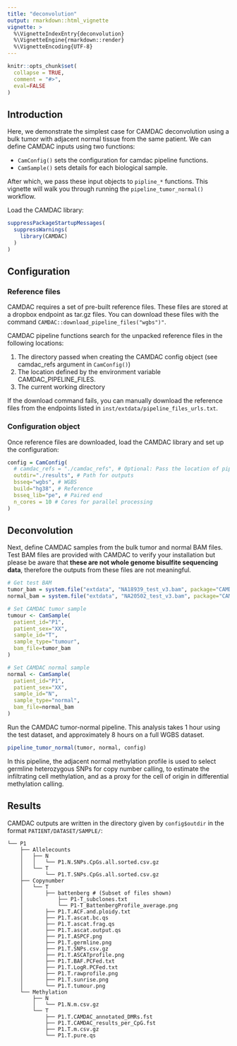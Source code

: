 ```yaml
---
title: "deconvolution"
output: rmarkdown::html_vignette
vignette: >
  %\VignetteIndexEntry{deconvolution}
  %\VignetteEngine{rmarkdown::render}
  %\VignetteEncoding{UTF-8}
---
```


```r
knitr::opts_chunk$set(
  collapse = TRUE,
  comment = "#>",
  eval=FALSE
)
```

## Introduction

Here, we demonstrate the simplest case for CAMDAC deconvolution using a bulk tumor with adjacent normal tissue from the same patient. We can define CAMDAC inputs using two functions:

- `CamConfig()` sets the configuration for camdac pipeline functions.
- `CamSample()` sets details for each biological sample.

After which, we pass these input objects to `pipline_*` functions. This vignette will walk you through running the `pipeline_tumor_normal()` workflow.

Load the CAMDAC library:

```r
suppressPackageStartupMessages(
  suppressWarnings(
    library(CAMDAC)
  )
)
```

## Configuration

### Reference files

CAMDAC requires a set of pre-built reference files. These files are stored at a dropbox endpoint as tar.gz files. You can download these files with the command `CAMDAC::download_pipeline_files("wgbs")"`.

CAMDAC pipeline functions search for the unpacked reference files in the following locations:

1. The directory passed when creating the CAMDAC config object (see camdac_refs argument in `CamConfig()`)
1. The location defined by the environment variable CAMDAC_PIPELINE_FILES.
1. The current working directory

If the download command fails, you can manually download the reference files from the endpoints listed in `inst/extdata/pipeline_files_urls.txt`.

### Configuration object

Once reference files are downloaded, load the CAMDAC library and set up the configuration:

```r
config = CamConfig(
  # camdac_refs = "./camdac_refs", # Optional: Pass the location of pipeline files 
  outdir="./results", # Path for outputs
  bsseq="wgbs", # WGBS
  build="hg38", # Reference
  bsseq_lib="pe", # Paired end
  n_cores = 10 # Cores for parallel processing
)
```

## Deconvolution

Next, define CAMDAC samples from the bulk tumor and normal BAM files. Test BAM files are provided with CAMDAC to verify your installation but please be aware that **these are not whole genome bisulfite sequencing data**, therefore the outputs from these files are not meaningful.

```r
# Get test BAM
tumor_bam = system.file("extdata", "NA18939_test_v3.bam", package="CAMDAC")
normal_bam = system.file("extdata", "NA20502_test_v3.bam", package="CAMDAC")

# Set CAMDAC tumor sample
tumour <- CamSample(
  patient_id="P1",
  patient_sex="XX",
  sample_id="T",
  sample_type="tumour",
  bam_file=tumor_bam
)

# Set CAMDAC normal sample
normal <- CamSample(
  patient_id="P1",
  patient_sex="XX",
  sample_id="N",
  sample_type="normal",
  bam_file=normal_bam
)
```

Run the CAMDAC tumor-normal pipeline. This analysis takes 1 hour using the test dataset, and approximately 8 hours on a full WGBS dataset.

```r
pipeline_tumor_normal(tumor, normal, config)
```

In this pipeline, the adjacent normal methylation profile is used to select germline heterozygous SNPs for copy number calling, to estimate the infiltrating cell methylation, and as a proxy for the cell of origin in differential methylation calling.

## Results

CAMDAC outputs are written in the directory given by `config$outdir` in the format `PATIENT/DATASET/SAMPLE/`:

```
└── P1
    ├── Allelecounts
    │   ├── N
    │   │   └── P1.N.SNPs.CpGs.all.sorted.csv.gz
    │   └── T
    │       └── P1.T.SNPs.CpGs.all.sorted.csv.gz
    ├── Copynumber
    │   └── T
    │       ├── battenberg # (Subset of files shown)
    │           ├── P1-T_subclones.txt
    │           └── P1-T_BattenbergProfile_average.png
    │       ├── P1.T.ACF.and.ploidy.txt
    │       ├── P1.T.ascat.bc.qs
    │       ├── P1.T.ascat.frag.qs
    │       ├── P1.T.ascat.output.qs
    │       ├── P1.T.ASPCF.png
    │       ├── P1.T.germline.png
    │       ├── P1.T.SNPs.csv.gz
    │       ├── P1.T.ASCATprofile.png
    │       ├── P1.T.BAF.PCFed.txt
    │       ├── P1.T.LogR.PCFed.txt
    │       ├── P1.T.rawprofile.png
    │       ├── P1.T.sunrise.png
    │       └── P1.T.tumour.png
    └── Methylation
        ├── N
        │   └── P1.N.m.csv.gz
        └── T
            ├── P1.T.CAMDAC_annotated_DMRs.fst
            ├── P1.T.CAMDAC_results_per_CpG.fst
            ├── P1.T.m.csv.gz
            └── P1.T.pure.qs

```
